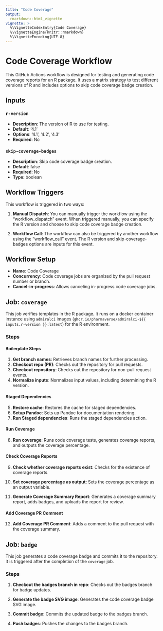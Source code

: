 ```yaml
---
title: "Code Coverage"
output: 
  rmarkdown::html_vignette
vignette: >
  %\VignetteIndexEntry{Code Coverage}
  %\VignetteEngine{knitr::rmarkdown}
  %\VignetteEncoding{UTF-8}
---
```


# Code Coverage Workflow

This GitHub Actions workflow is designed for testing and generating code coverage reports for an R package. It uses a matrix strategy to test different versions of R and includes options to skip code coverage badge creation.

## Inputs

### `r-version`

- **Description**: The version of R to use for testing.
- **Default**: '4.1'
- **Options**: '4.1', '4.2', '4.3'
- **Required**: No

### `skip-coverage-badges`

- **Description**: Skip code coverage badge creation.
- **Default**: false
- **Required**: No
- **Type**: boolean

## Workflow Triggers

This workflow is triggered in two ways:

1. **Manual Dispatch**: You can manually trigger the workflow using the "workflow_dispatch" event. When triggered manually, you can specify the R version and choose to skip code coverage badge creation.

2. **Workflow Call**: The workflow can also be triggered by another workflow using the "workflow_call" event. The R version and skip-coverage-badges options are inputs for this event.

## Workflow Setup

- **Name**: Code Coverage
- **Concurrency**: Code coverage jobs are organized by the pull request number or branch.
- **Cancel-in-progress**: Allows canceling in-progress code coverage jobs.

## Job: `coverage`

This job verifies templates in the R package. It runs on a docker container instance using `admiralci` images (`ghcr.io/pharmaverse/admiralci-${{ inputs.r-version }}:latest`) for the R environment.

### Steps

#### Boilerplate Steps

1. **Get branch names**: Retrieves branch names for further processing.
2. **Checkout repo (PR)**: Checks out the repository for pull requests.
3. **Checkout repository**: Checks out the repository for non-pull request events.
4. **Normalize inputs**: Normalizes input values, including determining the R version.

#### Staged Dependencies

5. **Restore cache**: Restores the cache for staged dependencies.
6. **Setup Pandoc**: Sets up Pandoc for documentation rendering.
7. **Run Staged dependencies**: Runs the staged dependencies action.

#### Run Coverage

8. **Run coverage**: Runs code coverage tests, generates coverage reports, and outputs the coverage percentage.

#### Check Coverage Reports

9. **Check whether coverage reports exist**: Checks for the existence of coverage reports.

10. **Set coverage percentage as output**: Sets the coverage percentage as an output variable.

11. **Generate Coverage Summary Report**: Generates a coverage summary report, adds badges, and uploads the report for review.

#### Add Coverage PR Comment

12. **Add Coverage PR Comment**: Adds a comment to the pull request with the coverage summary.

## Job: `badge`

This job generates a code coverage badge and commits it to the repository. It is triggered after the completion of the `coverage` job.

### Steps

1. **Checkout the badges branch in repo**: Checks out the badges branch for badge updates.

2. **Generate the badge SVG image**: Generates the code coverage badge SVG image.

3. **Commit badge**: Commits the updated badge to the badges branch.

4. **Push badges**: Pushes the changes to the badges branch.